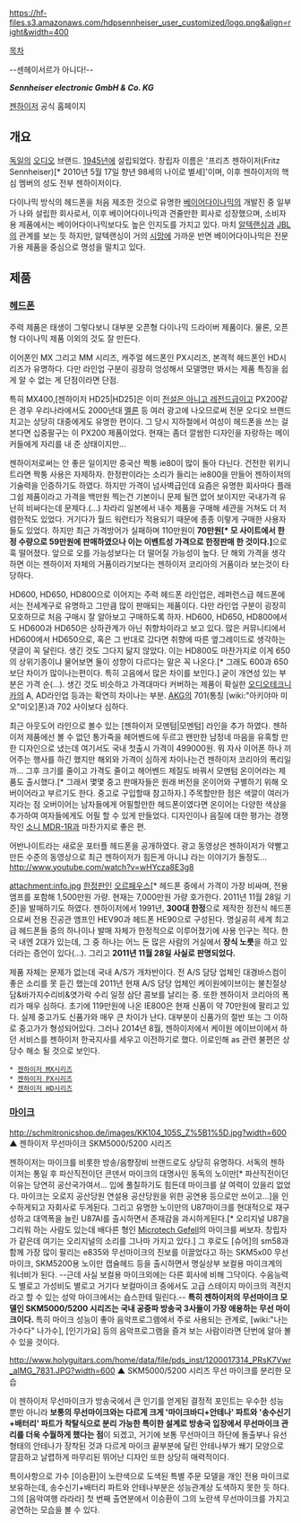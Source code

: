 https://hf-files.s3.amazonaws.com/hdpsennheiser_user_customized/logo.png&align=right&width=400

[[목차]]

--센헤이서르가 아니다!--

'''''Sennheiser electronic GmbH & Co. KG'''''

[http://www.sennheiser.com 젠하이저] 공식 홈페이지

== 개요 ==
[[독일]]의 [[오디오]] 브랜드. [[1945년]]에 설립되었다. 창립자 이름은 '프리츠 젠하이저(Fritz Sennheiser)[* 2010년 5월 17일 향년 98세의 나이로 별세]'이며, 이후 젠하이저의 핵심 멤버의 성도 전부 젠하이저이다.

다이나믹 방식의 헤드폰을 처음 제조한 것으로 유명한 [[베이어다이나믹]]의 개발진 중 일부가 나와 설립한 회사로서, 이후 베이어다이나믹과 견줄만한 회사로 성장했으며, 소비자용 제품에서는 베이어다이나믹보다도 높은 인지도를 가지고 있다. 마치 [[알텍랜싱]]과 [[JBL]]의 관계를 보는 듯 하지만, 알텍랜싱이 거의 [[시망]]에 가까운 반면 베이어다이나믹은 전문가용 제품을 중심으로 명성을 떨치고 있다.
== 제품 ==

=== [[헤드폰]] ===
주력 제품은 태생이 그렇다보니 대부분 오픈형 다이나믹 드라이버 제품이다. 물론, 오픈형 다이나믹 제품 이외의 것도 잘 만든다.

이어폰인 MX 그리고 MM 시리즈, 캐주얼 헤드폰인 PX시리즈, 본격적 헤드폰인 HD시리즈가 유명하다. 다만 라인업 구분이 굉장히 엉성해서 모델명만 봐서는 제품 특징을 쉽게 알 수 없는 게 단점이라면 단점.

특히 MX400,[젠하이저 HD25|HD25]은 이미 [[전설은 아니고 레전드급]]이고 PX200같은 경우 우리나라에서도 2000년대 [[멜론]] 등 여러 광고에 나오므로써 전문 오디오 브랜드 치고는 상당히 대중에게도 유명한 편이다. 그 당시 지하철에서 여성이 헤드폰을 쓰는 걸 본다면 십중팔구는 이 PX200 제품이었다. 현재는 좀더 깔쌈한 디자인을 자랑하는 메이커들에게 자리를 내 준 상태이지만...

젠하이저로써는 안 좋은 일이지만 중국산 짝퉁 ie80이 많이 돌아 다닌다. 건전한 위키니트라면 짝퉁 사용은 자제하자. 한정판이라는 소리가 들리는 ie800을 만들어 젠하이저의 기술력을 인증하기도 하였다. 하지만 가격이 넘사벽급인데 요즘은 유명한 회사마다 플래그쉽 제품이라고 가격을 백만원 찍는건 기본이니 문제 될껀 없어 보이지만 국내가격 유난히 비싸다는데 문제다.(...) 차라리 일본에서 내수 제품을 구매해 세관을 거쳐도 더 저렴한적도 있었다. 거기다가 월드 워런티가 적용되기 때문에 종종 이렇게 구매한 사용자들도 있었다.
하지만 최근 가격방어가 실패하며 110만원이 '''70만원[* 모 사이트에서 한정 수량으로 59만원에 판매하였으나 이는 이벤트성 가격으로 한정판매 한 것이다.]'''으로 훅 떨어졌다. 앞으로 오를 가능성보다는 더 떨어질 가능성이 높다. 단 해외 가격을 생각하면 이는 젠하이저 자체의 거품이라기보다는 젠하이저 코리아의 거품이라 보는것이 타당하다.

HD600, HD650, HD800으로 이어지는 주력 헤드폰 라인업은, 레퍼런스급 헤드폰에서는 전세계구로 유명하고 그만큼 많이 판매되는 제품이다. 다만 라인업 구분이 굉장히 모호하므로 처음 구매시 잘 알아보고 구매하도록 하자. HD600, HD650, HD800에서도 HD600과 HD650은 상하관계가 아닌 취향차이라고 보고 있다. 많은 커뮤니티에서 HD600에서 HD650으로, 혹은 그 반대로 갔다면 취향에 따른 옆그레이드로 생각하는 댓글이 꼭 달린다. 생긴 것도 그다지 닮지 않았다. 이는 HD800도 마찬가지로 이게 650의 상위기종이냐 물어보면 둘이 성향이 다르다는 말은 꼭 나온다.[* 그래도 600과 650보단 차이가 많이나는편이다. 특히 고음에서 많은 차이를 보인다.] 굳이 개연성 있는 부분은 가격 순(...). 생긴 것도 비슷하고 가격대마다 커버하는 제품이 확실한 [[오디오테크니카]]의 A, AD라인업 등과는 확연히 차이나는 부분. [[AKG]]의 701(통칭 [wiki:"아키야마 미오"미오]폰)과 702 사이보다 심하다. 

최근 아웃도어 라인으로 볼수 있는 [젠하이저 모멘텀|모멘텀] 라인을 추가 하였다. 젠하이저 제품에선 볼 수 없던 통가죽을 헤어벤드에 두르고 왠만한 남정네 마음을 유혹할 만한 디자인으로 냈는데 여기서도 국내 첫출시 가격이 499000원. 뭐 자사 이어폰 하나 끼어주는 행사를 하긴 했지만 해외와 가격이 심하게 차이나는건 젠하이저 코리아의 폭리일까... 그후 크기를 줄이고 가격도 줄이고 헤어벤드 제질도 바꿔서 모멘텀 온이어라는 제품도 출시했다.[* 그래서 몇몇 중고 판매자들은 원래 버전을 온이어와 구별하기 위해 오버이어라고 부르기도 한다. 중고로 구입할때 참고하자.] 주목할만한 점은 색깔이 여러가지라는 점 오버이어는 남자들에게 어필할만한 헤드폰이였다면 온이어는 다양한 색상을 추가하여 여자들에게도 어필 할 수 있게 만들었다. 디자인이나 음질에 대한 평가는 경쟁작인 [[소니 MDR-1R]]과 마찬가지로 좋은 편.

어반나이트라는 새로운 포터플 헤드폰을 공개하였다.
광고 동영상은 젠하이저가 약빨고 만든 수준의 동영상으로 최근 젠하이저가 힘든게 아니냐 라는 이야기가 돌정도...
http://www.youtube.com/watch?v=wHYcza8E3g8 

attachment:info.jpg 
[[한정판]]인 [[오르페우스]][* 헤드폰 중에서 가격이 가장 비싸며, 전용 앰프를 포함해 1,500만원 가량. 현재는 7,000만원 가량 호가한다. 2011년 11월 28일 기준]을 발매하기도 하였다. 젠하이저에서 1991년, '''300대 한정'''으로 제작한 정전식 헤드폰으로써 전용 진공관 앰프인 HEV90과 헤드폰 HE90으로 구성된다. 명실공히 세계 최고급 헤드폰들 중의 하나이나 발매 자체가 한정적으로 이루어졌기에 사용 인구는 적다. 한국 내엔 2대가 있는데, 그 중 하나는 어느 돈 많은 사람의 거실에서 '''장식 노릇'''을 하고 있더라는 증언이 있다(...). 그리고 '''2011년 11월 28일 사실로 판명되었다.''' 

제품 자체는 문제가 없는데 국내 A/S가 개차반이다. 전 A/S 담당 업체인 대경바스컴이 좋은 소리를 못 듣긴 했는데 2011년 현재 A/S 담당 업체인 케이원에이브이는 불친절상담&바가지수리비&엿가락 수리 일정 삼단 콤보를 날리는 중.
또한 젠하이저 코리아의 폭리가 매우 심하다. 초기에 119만원에 나온 IE800은 현재 신품이 약 70만원에 팔리고 있다. 
실제 중고가도 신품가와 매우 큰 차이가 난다. 대부분이 신품가의 절반 또는 그 이하로 중고가가 형성되어있다.
그러나 2014년 8월, 젠하이저에서 케이원 에이브이에서 하던 서비스를 젠하이저 한국지사를 세우고 이전하기로 했다. 이로인해 as 관련 불편은 상당수 해소 될 것으로 보인다.

 * [[젠하이저 MX시리즈]]
 * [[젠하이저 PX시리즈]]
 * [[젠하이저 HD시리즈]]

=== [[마이크]] ===
http://schmitronicshop.de/images/KK104_105S_Z%5B1%5D.jpg?width=600
▲ 젠하이저 무선마이크 SKM5000/5200 시리즈

젠하이저는 마이크를 비롯한 방송/음향장비 브랜드로도 상당히 유명하다. 서독의 젠하이저는 통일 후 파산직전이던 콘덴서 마이크의 대명사인 동독의 노이만[* 파산직전이던 이유는 당연히 공산국가여서... 입에 풀칠하기도 힘든데 마이크를 살 여력이 있을리 없었다. 마이크는 오로지 공산당원 연설용 공산당원을 위한 공연용 등으로만 쓰이고...]을 인수하게되고 자회사로 두게된다. 그리고 유명한 노이만의 U87마이크를 현대적으로 재구성하고 대역폭을 늘린 U87AI를 출시하면서 존재감을 과시하게된다.[* 오리지널 U87을 그리워 하는 사람도 있는데 배다른 형인 [http://en.wikipedia.org/wiki/Microtech_Gefell Microtech Gefell]의 마이크를 써보자. 창립자가 같은데 여기는 오리지널의 소리를 그나마 가지고 있다.] 그 후로도 [슈어]의 sm58과 함께 가장 많이 팔리는 e835와 무선마이크의 진보를 이끌었다고 하는 SKM5x00 무선마이크, SKM5200용 노이만 캡슐헤드 등을 출시하면서 명실상부 보컬용 마이크계의 워너비가 된다. --근데 사실 보컬용 마이크외에는 다른 회사에 비해 그닥이다. 수음능력도 별로고 가성비도 별로고 거기다 보컬마이크 중에서도 고급 스테이지 마이크의 격전지라고 할 수 있는 성악 마이크에서는 숍스한테 밀린다.-- '''특히 젠하이저의 무선마이크 모델인 SKM5000/5200 시리즈는 국내 공중파 방송국 3사들이 가장 애용하는 무선 마이크이다.''' 특히 마이크 성능이 좋아 음악프로그램에서 주로 사용되는 관계로, [wiki:"나는 가수다" 나가수], [인기가요] 등의 음악프로그램을 즐겨 보는 사람이라면 단번에 알아 볼 수 있을 것이다.

http://www.holyguitars.com/home/data/file/pds_inst/1200017314_PRsK7Vwr_aIMG_7831.JPG?width=600
▲ SKM5000/5200 시리즈 무선 마이크를 분리한 모습

이 젠하이저 무선마이크가 방송국에서 큰 인기를 얻게된 결정적 포인트는 우수한 성능 뿐만 아니라 '''보통의 무선마이크와는 다르게 크게 '마이크바디+안테나' 파트와 '송수신기+배터리' 파트가 착탈식으로 분리 가능한 특이한 설계로 방송국 입장에서 무선마이크 관리를 더욱 수월하게 했다는 점'''이 되겠고, 거기에 보통 무선마이크 하단에 돌출부나 유선 형태의 안테나가 장착된 것과 다르게 마이크 끝부분에 달린 안테나부가 쐐기 모양으로 깔끔하고 날렵하게 마무리된 뛰어난 디자인 또한 상당히 매력적이다. 

특이사항으로 가수 [이승환]이 노란색으로 도색된 특별 주문 모델을 개인 전용 마이크로 보유하는데, 송수신기+배터리 파트와 안테나부분은 성능관계상 도색하지 못한 듯 하다. 그의 [음악여행 라라라] 첫 번째 출연분에서 이승환이 그의 노란색 무선마이크를 가지고 공연하는 모습을 볼 수 있다.
